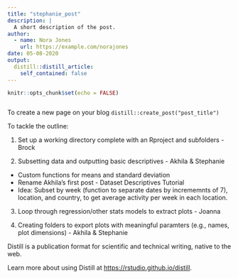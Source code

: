 ---
title: "stephanie_post"
description: |
  A short description of the post.
author:
  - name: Nora Jones
    url: https://example.com/norajones
date: 05-08-2020
output:
  distill::distill_article:
    self_contained: false
---

```{r setup, include= TRUE}
knitr::opts_chunk$set(echo = FALSE)



```

To create a new page on your blog 
`distill::create_post("post_title")`


To tackle the outline: 

1) Set up a working directory complete with an Rproject and subfolders - Brock
 
2) Subsetting data and outputting basic descriptives - Akhila & Stephanie 
  - Custom functions for means and standard deviation
  - Rename Akhila's first post - Dataset Descriptives Tutorial
  - Idea: Subset by week (function to separate dates by incrememnts of 7), location, and country, to get average activity per week in each location.

3) Loop through regression/other stats models to extract plots - Joanna

4) Creating folders to export plots with meaningful paramters (e.g., names, plot dimensions) - Akhila & Stephanie 



Distill is a publication format for scientific and technical writing, native to the web.

Learn more about using Distill at <https://rstudio.github.io/distill>.

